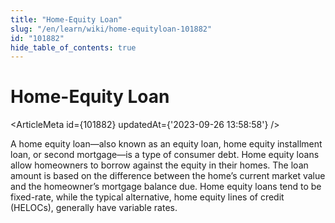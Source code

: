 ```yaml
---
title: "Home-Equity Loan"
slug: "/en/learn/wiki/home-equityloan-101882"
id: "101882"
hide_table_of_contents: true
---
```



# Home-Equity Loan

<ArticleMeta id={101882} updatedAt={'2023-09-26 13:58:58'} />
<div className='border-solid border-b border-t-0 my-4 border-[var(--ifm-color-gray-300)]' />

A home equity loan—also known as an equity loan, home equity installment loan, or second mortgage—is a type of consumer debt. Home equity loans allow homeowners to borrow against the equity in their homes. The loan amount is based on the difference between the home’s current market value and the homeowner’s mortgage balance due. Home equity loans tend to be fixed-rate, while the typical alternative, home equity lines of credit (HELOCs), generally have variable rates.
